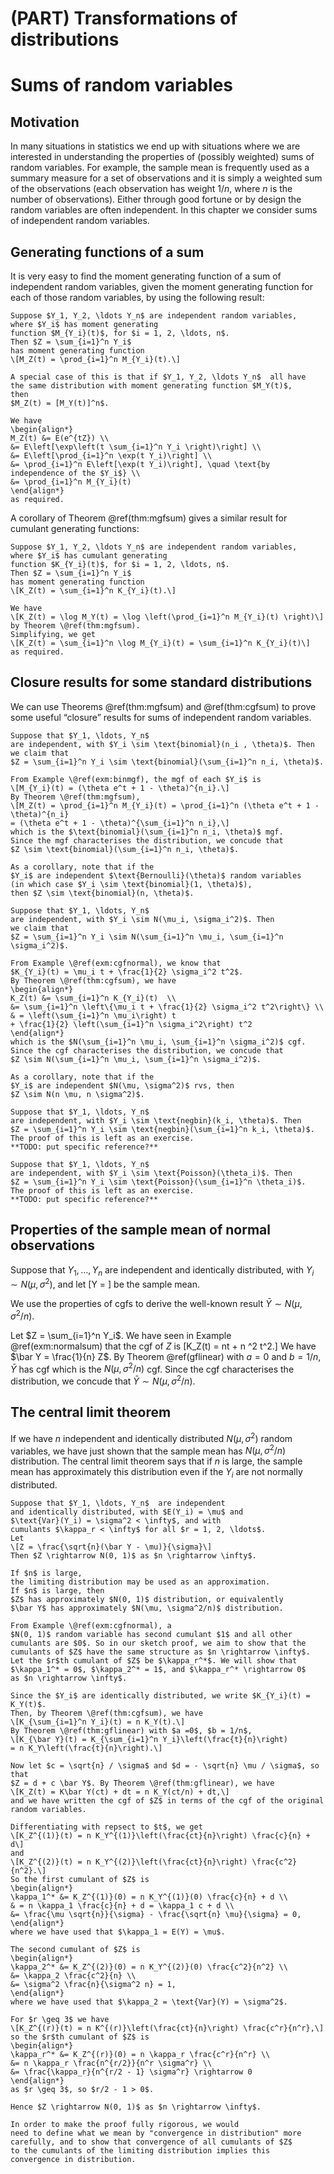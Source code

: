 # (PART) Transformations of distributions {-}

# Sums of random variables

## Motivation
In many situations in statistics we end up with situations 
where we are interested in understanding the properties of 
(possibly weighted) sums of random variables.
For example, the sample mean is frequently used as a summary 
measure for a set of observations and it is simply a weighted 
sum of the observations (each observation has weight $1/n$, 
where $n$ is the number of observations).
Either through good fortune or by design the random variables 
are often independent. In this chapter we consider sums of 
independent random variables. 

## Generating functions of a sum

It is very easy to find the moment generating function
of a sum of independent random variables, given the 
moment generating function
for each of those random variables, by using the following
result:

```theorem
Suppose $Y_1, Y_2, \ldots Y_n$ are independent random variables,
where $Y_i$ has moment generating
function $M_{Y_i}(t)$, for $i = 1, 2, \ldots, n$.
Then $Z = \sum_{i=1}^n Y_i$ 
has moment generating function
\[M_Z(t) = \prod_{i=1}^n M_{Y_i}(t).\]
```
```remark
A special case of this is that if $Y_1, Y_2, \ldots Y_n$  all have
the same distribution with moment generating function $M_Y(t)$,
then
$M_Z(t) = [M_Y(t)]^n$.
```
```proof
We have
\begin{align*}
M_Z(t) &= E(e^{tZ}) \\
&= E\left[\exp\left(t \sum_{i=1}^n Y_i \right)\right] \\
&= E\left[\prod_{i=1}^n \exp(t Y_i)\right] \\
&= \prod_{i=1}^n E\left[\exp(t Y_i)\right], \quad \text{by independence of the $Y_i$} \\
&= \prod_{i=1}^n M_{Y_i}(t)
\end{align*}
as required.
```

A corollary of Theorem \@ref(thm:mgfsum) gives 
a similar result for cumulant generating functions:
```theorem
Suppose $Y_1, Y_2, \ldots Y_n$ are independent random variables,
where $Y_i$ has cumulant generating
function $K_{Y_i}(t)$, for $i = 1, 2, \ldots, n$.
Then $Z = \sum_{i=1}^n Y_i$ 
has moment generating function
\[K_Z(t) = \sum_{i=1}^n K_{Y_i}(t).\]
```
```proof
We have
\[K_Z(t) = \log M_Y(t) = \log \left(\prod_{i=1}^n M_{Y_i}(t) \right)\]
by Theorem \@ref(thm:mgfsum).
Simplifying, we get
\[K_Z(t) = \sum_{i=1}^n \log M_{Y_i}(t) = \sum_{i=1}^n K_{Y_i}(t)\]
as required.
```

## Closure results for some standard distributions

We can use Theorems \@ref(thm:mgfsum) and \@ref(thm:cgfsum)
to prove some useful "closure"
results for sums of independent random variables.


```example
Suppose that $Y_1, \ldots, Y_n$
are independent, with $Y_i \sim \text{binomial}(n_i , \theta)$. Then
we claim that
$Z = \sum_{i=1}^n Y_i \sim \text{binomial}(\sum_{i=1}^n n_i, \theta)$.

From Example \@ref(exm:binmgf), the mgf of each $Y_i$ is
\[M_{Y_i}(t) = (\theta e^t + 1 - \theta)^{n_i}.\]
By Theorem \@ref(thm:mgfsum),
\[M_Z(t) = \prod_{i=1}^n M_{Y_i}(t) = \prod_{i=1}^n (\theta e^t + 1 - \theta)^{n_i}
= (\theta e^t + 1 - \theta)^{\sum_{i=1}^n n_i},\]
which is the $\text{binomial}(\sum_{i=1}^n n_i, \theta)$ mgf.
Since the mgf characterises the distribution, we concude that
$Z \sim \text{binomial}(\sum_{i=1}^n n_i, \theta)$.

As a corollary, note that if the 
$Y_i$ are independent $\text{Bernoulli}(\theta)$ random variables
(in which case $Y_i \sim \text{binomial}(1, \theta)$),
then $Z \sim \text{binomial}(n, \theta)$.
```

```example
Suppose that $Y_1, \ldots, Y_n$
are independent, with $Y_i \sim N(\mu_i, \sigma_i^2)$. Then
we claim that
$Z = \sum_{i=1}^n Y_i \sim N(\sum_{i=1}^n \mu_i, \sum_{i=1}^n \sigma_i^2)$.

From Example \@ref(exm:cgfnormal), we know that
$K_{Y_i}(t) = \mu_i t + \frac{1}{2} \sigma_i^2 t^2$. 
By Theorem \@ref(thm:cgfsum), we have
\begin{align*}
K_Z(t) &= \sum_{i=1}^n K_{Y_i}(t)  \\
&= \sum_{i=1}^n \left\{\mu_i t + \frac{1}{2} \sigma_i^2 t^2\right\} \\
& = \left(\sum_{i=1}^n \mu_i\right) t 
+ \frac{1}{2} \left(\sum_{i=1}^n \sigma_i^2\right) t^2
\end{align*}
which is the $N(\sum_{i=1}^n \mu_i, \sum_{i=1}^n \sigma_i^2)$ cgf.
Since the cgf characterises the distribution, we concude that
$Z \sim N(\sum_{i=1}^n \mu_i, \sum_{i=1}^n \sigma_i^2)$.

As a corollary, note that if the 
$Y_i$ are independent $N(\mu, \sigma^2)$ rvs, then 
$Z \sim N(n \mu, n \sigma^2)$.
```

```example
Suppose that $Y_1, \ldots, Y_n$
are independent, with $Y_i \sim \text{negbin}(k_i, \theta)$. Then
$Z = \sum_{i=1}^n Y_i \sim \text{negbin}(\sum_{i=1}^n k_i, \theta)$.
The proof of this is left as an exercise.
**TODO: put specific reference?**
```

```example
Suppose that $Y_1, \ldots, Y_n$
are independent, with $Y_i \sim \text{Poisson}(\theta_i)$. Then
$Z = \sum_{i=1}^n Y_i \sim \text{Poisson}(\sum_{i=1}^n \theta_i)$.
The proof of this is left as an exercise.
**TODO: put specific reference?**
```

## Properties of the sample mean of normal observations

Suppose that $Y_1, \ldots, Y_n$  are independent
and identically distributed,
with $Y_i \sim N(\mu, \sigma^2)$, and let
\[\bar Y = \frac{\sum_{i=1}^n Y_i}{n}\]
be the sample mean.

We use the properties of cgfs to derive the well-known result 
$\bar Y \sim N(\mu, \sigma^2/n)$.

Let $Z = \sum_{i=1}^n Y_i$. We have seen in Example \@ref(exm:normalsum)
that the cgf of $Z$ is 
\[K_Z(t) = n\mu t 
+ \frac{1}{2} n \sigma^2 t^2.\]
We have $\bar Y = \frac{1}{n} Z$. By Theorem \@ref(gflinear)
with $a = 0$ and $b = 1/n$, $\bar Y$ has cgf 
\begin{align*}
K_{\bar Y}(t) &= K_Z(\frac{1}{n} t) \\
&=  n\mu (\frac{1}{n} t)
+ \frac{1}{2} n \sigma^2 (\frac{1}{n} t)^2 \\
&= \mu t + \frac{1}{2} \frac{\sigma^2}{n} t^2,
\end{align*}
which is the $N(\mu, \sigma^2/n)$ cgf.
Since the cgf characterises the distribution, we concude that
$\bar Y \sim N(\mu, \sigma^2/n)$.

## The central limit theorem

If we have $n$ independent and identically distributed
$N(\mu, \sigma^2)$ random variables, we have just shown that the sample
mean has $N(\mu, \sigma^2/n)$ distribution. 
The central limit theorem says
that if $n$ is large, the sample mean has approximately this distribution 
even if the $Y_i$ are not normally distributed.

```theorem
Suppose that $Y_1, \ldots, Y_n$  are independent
and identically distributed, with $E(Y_i) = \mu$ and
$\text{Var}(Y_i) = \sigma^2 < \infty$, and with
cumulants $\kappa_r < \infty$ for all $r = 1, 2, \ldots$.
Let
\[Z = \frac{\sqrt{n}(\bar Y - \mu)}{\sigma}\]
Then $Z \rightarrow N(0, 1)$ as $n \rightarrow \infty$.
```
```remark
If $n$ is large, 
the limiting distribution may be used as an approximation.
If $n$ is large, then
$Z$ has approximately $N(0, 1)$ distribution, or equivalently
$\bar Y$ has approximately $N(\mu, \sigma^2/n)$ distribution.
```
```proof
From Example \@ref(exm:cgfnormal), a
$N(0, 1)$ random variable has second cumulant $1$ and all other
cumulants are $0$. So in our sketch proof, we aim to show that the
cumulants of $Z$ have the same structure as $n \rightarrow \infty$.
Let the $r$th cumulant of $Z$ be $\kappa_r^*$. We will show that
$\kappa_1^* = 0$, $\kappa_2^* = 1$, and $\kappa_r^* \rightarrow 0$
as $n \rightarrow \infty$.

Since the $Y_i$ are identically distributed, we write $K_{Y_i}(t) = K_Y(t)$.
Then, by Theorem \@ref(thm:cgfsum), we have 
\[K_{\sum_{i=1}^n Y_i}(t) = n K_Y(t).\]
By Theorem \@ref(thm:gflinear) with $a =0$, $b = 1/n$,
\[K_{\bar Y}(t) = K_{\sum_{i=1}^n Y_i}\left(\frac{t}{n}\right) 
= n K_Y\left(\frac{t}{n}\right).\]

Now let $c = \sqrt{n} / \sigma$ and $d = - \sqrt{n} \mu / \sigma$, so that
$Z = d + c \bar Y$. By Theorem \@ref(thm:gflinear), we have
\[K_Z(t) = K\bar Y(ct) + dt = n K_Y(ct/n) + dt,\]
and we have written the cgf of $Z$ in terms of the cgf of the original
random variables.

Differentiating with repsect to $t$, we get
\[K_Z^{(1)}(t) = n K_Y^{(1)}\left(\frac{ct}{n}\right) \frac{c}{n} + d\]
and
\[K_Z^{(2)}(t) = n K_Y^{(2)}\left(\frac{ct}{n}\right) \frac{c^2}{n^2}.\]
So the first cumulant of $Z$ is
\begin{align*}
\kappa_1^* &= K_Z^{(1)}(0) = n K_Y^{(1)}(0) \frac{c}{n} + d \\
& = n \kappa_1 \frac{c}{n} + d = \kappa_1 c + d \\
&= \frac{\mu \sqrt{n}}{\sigma} - \frac{\sqrt{n} \mu}{\sigma} = 0,
\end{align*}
where we have used that $\kappa_1 = E(Y) = \mu$.

The second cumulant of $Z$ is
\begin{align*}
\kappa_2^* &= K_Z^{(2)}(0) = n K_Y^{(2)}(0) \frac{c^2}{n^2} \\
&= \kappa_2 \frac{c^2}{n} \\
&= \sigma^2 \frac{n}{\sigma^2 n} = 1, 
\end{align*}
where we have used that $\kappa_2 = \text{Var}(Y) = \sigma^2$.

For $r \geq 3$ we have
\[K_Z^{(r)}(t) = n K^{(r)}\left(\frac{ct}{n}\right) \frac{c^r}{n^r},\]
so the $r$th cumulant of $Z$ is
\begin{align*}
\kappa_r^* &= K_Z^{(r)}(0) = n \kappa_r \frac{c^r}{n^r} \\
&= n \kappa_r \frac{n^{r/2}}{n^r \sigma^r} \\
&= \frac{\kappa_r}{n^{r/2 - 1} \sigma^r} \rightarrow 0
\end{align*}
as $r \geq 3$, so $r/2 - 1 > 0$.

Hence $Z \rightarrow N(0, 1)$ as $n \rightarrow \infty$.

In order to make the proof fully rigorous, we would
need to define what we mean by "convergence in distribution" more
carefully, and to show that convergence of all cumulants of $Z$
to the cumulants of the limiting distribution implies this 
convergence in distribution.
```
